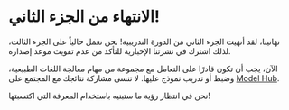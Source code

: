 # الانتهاء من الجزء الثاني! 

تهانينا، لقد أنهيت الجزء الثاني من الدورة التدريبية! نحن نعمل حالياً على الجزء الثالث، لذلك اشترك في نشرتنا الإخبارية للتأكد من عدم تفويت موعد إصداره. 

الآن، يجب أن تكون قادرًا على التعامل مع مجموعة من مهام معالجة اللغات الطبيعية، وضبط أو تدريب نموذج عليها. لا تنسى مشاركة نتائجك مع المجتمع على [Model Hub](https://huggingface.co/models). 

نحن في انتظار رؤية ما ستبنيه باستخدام المعرفة التي اكتسبتها!